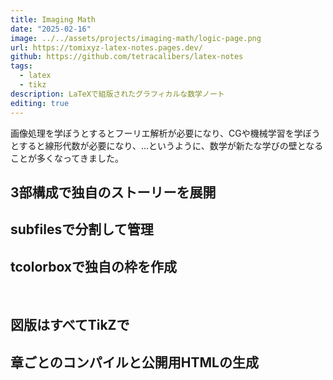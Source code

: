 ```yaml
---
title: Imaging Math
date: "2025-02-16"
image: ../../assets/projects/imaging-math/logic-page.png
url: https://tomixyz-latex-notes.pages.dev/
github: https://github.com/tetracalibers/latex-notes
tags:
  - latex
  - tikz
description: LaTeXで組版されたグラフィカルな数学ノート
editing: true
---
```



画像処理を学ぼうとするとフーリエ解析が必要になり、CGや機械学習を学ぼうとすると線形代数が必要になり、…というように、数学が新たな学びの壁となることが多くなってきました。

## 3部構成で独自のストーリーを展開

## subfilesで分割して管理

## tcolorboxで独自の枠を作成

<Image src={img_DefinitionBox} alt="" />
<Image src={img_TheoremBox} alt="" />
<Image src={img_ProofBox} alt="" />
<Image src={img_ReviewBox} alt="" />
<Image src={img_SupplenoteBox} alt="" />
<Image src={img_EmphasisBox} alt="" />

## 図版はすべてTikZで

## 章ごとのコンパイルと公開用HTMLの生成
